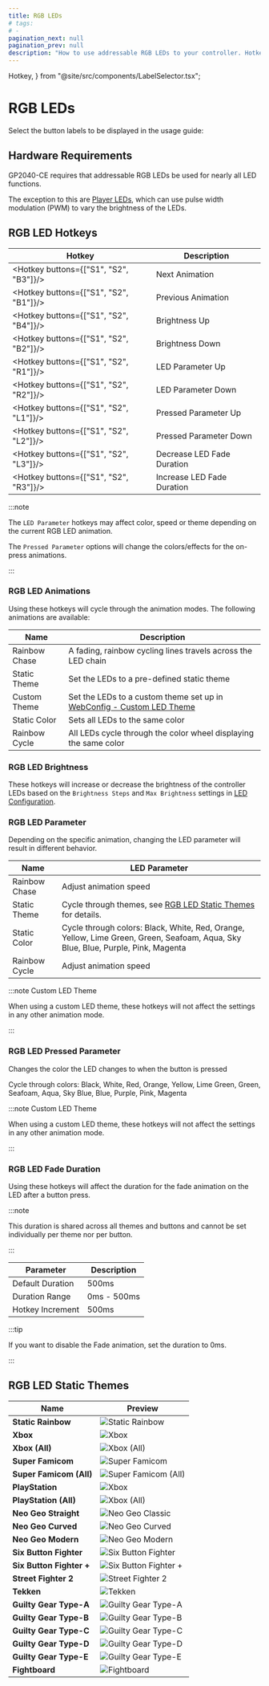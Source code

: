 ```yaml
---
title: RGB LEDs
# tags:
# -
pagination_next: null
pagination_prev: null
description: "How to use addressable RGB LEDs to your controller. Hotkeys and animation themes."
---
```


  Hotkey,
} from "@site/src/components/LabelSelector.tsx";

# RGB LEDs

Select the button labels to be displayed in the usage guide:

<InputLabelSelector />

## Hardware Requirements

GP2040-CE requires that addressable RGB LEDs be used for nearly all LED functions.

The exception to this are [Player LEDs](./add-ons/player-number.mdx), which can use pulse width modulation (PWM) to vary
the brightness of the LEDs.

## RGB LED Hotkeys

| Hotkey                                 | Description                |
| -------------------------------------- | -------------------------- |
| <Hotkey buttons={["S1", "S2", "B3"]}/> | Next Animation             |
| <Hotkey buttons={["S1", "S2", "B1"]}/> | Previous Animation         |
| <Hotkey buttons={["S1", "S2", "B4"]}/> | Brightness Up              |
| <Hotkey buttons={["S1", "S2", "B2"]}/> | Brightness Down            |
| <Hotkey buttons={["S1", "S2", "R1"]}/> | LED Parameter Up           |
| <Hotkey buttons={["S1", "S2", "R2"]}/> | LED Parameter Down         |
| <Hotkey buttons={["S1", "S2", "L1"]}/> | Pressed Parameter Up       |
| <Hotkey buttons={["S1", "S2", "L2"]}/> | Pressed Parameter Down     |
| <Hotkey buttons={["S1", "S2", "L3"]}/> | Decrease LED Fade Duration |
| <Hotkey buttons={["S1", "S2", "R3"]}/> | Increase LED Fade Duration |

:::note

The `LED Parameter` hotkeys may affect color, speed or theme depending on the current RGB LED animation.

The `Pressed Parameter` options will change the colors/effects for the on-press animations.

:::

### RGB LED Animations

Using these hotkeys will cycle through the animation modes. The following animations are available:

| Name          | Description                                                                                                                    |
| ------------- | ------------------------------------------------------------------------------------------------------------------------------ |
| Rainbow Chase | A fading, rainbow cycling lines travels across the LED chain                                                                   |
| Static Theme  | Set the LEDs to a pre-defined static theme                                                                                     |
| Custom Theme  | Set the LEDs to a custom theme set up in [WebConfig - Custom LED Theme](./web-configurator/menu-pages/06-custom-led-theme.mdx) |
| Static Color  | Sets all LEDs to the same color                                                                                                |
| Rainbow Cycle | All LEDs cycle through the color wheel displaying the same color                                                               |

### RGB LED Brightness

These hotkeys will increase or decrease the brightness of the controller LEDs based on the `Brightness Steps` and
`Max Brightness` settings in [LED Configuration](/docs/web-configurator/menu-pages/05-led-configuration.mdx#rgb-led-configuration).

### RGB LED Parameter

Depending on the specific animation, changing the LED parameter will result in different behavior.

| Name          | LED Parameter                                                                                                                                                                                                                                                                                                                                                                                                                                                                                                                                     |
| ------------- | ------------------------------------------------------------------------------------------------------------------------------------------------------------------------------------------------------------------------------------------------------------------------------------------------------------------------------------------------------------------------------------------------------------------------------------------------------------------------------------------------------------------------------------------------- |
| Rainbow Chase | Adjust animation speed                                                                                                                                                                                                                                                                                                                                                                                                                                                                                                                            |
| Static Theme  | Cycle through themes, see [RGB LED Static Themes](#rgb-led-static-themes) for details.                                                                                                                                                                                                                                                                                                                                                                                                                                                            |
| Static Color  | Cycle through colors: Black<ColorBlock color="black" />, White<ColorBlock color="white" />, Red<ColorBlock color="red" />, Orange<ColorBlock color="orange" />, Yellow<ColorBlock color="yellow" />, Lime Green<ColorBlock color="limegreen" />, Green<ColorBlock color="green" />, Seafoam<ColorBlock color="seafoam" />, Aqua<ColorBlock color="aqua" />, Sky Blue<ColorBlock color="sky blue" />, Blue<ColorBlock color="blue" />, Purple<ColorBlock color="purple" />, Pink<ColorBlock color="pink" />, Magenta<ColorBlock color="magenta" /> |
| Rainbow Cycle | Adjust animation speed                                                                                                                                                                                                                                                                                                                                                                                                                                                                                                                            |

:::note Custom LED Theme

When using a custom LED theme, these hotkeys will not affect the settings in any other animation mode.

:::

### RGB LED Pressed Parameter

Changes the color the LED changes to when the button is pressed

Cycle through colors: Black<ColorBlock color="black" />, White<ColorBlock color="white" />, Red<ColorBlock color="red" />,
Orange<ColorBlock color="orange" />, Yellow<ColorBlock color="yellow" />, Lime Green<ColorBlock color="limegreen" />,
Green<ColorBlock color="green" />, Seafoam<ColorBlock color="seafoam" />, Aqua<ColorBlock color="aqua" />,
Sky Blue<ColorBlock color="sky blue" />, Blue<ColorBlock color="blue" />, Purple<ColorBlock color="purple" />,
Pink<ColorBlock color="pink" />, Magenta<ColorBlock color="magenta" />

:::note Custom LED Theme

When using a custom LED theme, these hotkeys will not affect the settings in any other animation mode.

:::

### RGB LED Fade Duration

Using these hotkeys will affect the duration for the fade animation on the LED after a button press.

:::note

This duration is shared across all themes and buttons and cannot be set individually per theme nor per button.

:::

| Parameter        | Description |
| ---------------- | ----------- |
| Default Duration | 500ms       |
| Duration Range   | 0ms - 500ms |
| Hotkey Increment | 500ms       |

:::tip

If you want to disable the Fade animation, set the duration to 0ms.

:::

## RGB LED Static Themes

| Name                     | Preview                                                                         |
| ------------------------ | ------------------------------------------------------------------------------- |
| **Static Rainbow**       | ![Static Rainbow](./assets/images/led-themes/static-rainbow.png)                |
| **Xbox**                 | ![Xbox](./assets/images/led-themes/xbox.png)                                    |
| **Xbox (All)**           | ![Xbox (All)](./assets/images/led-themes/xbox-all.png)                          |
| **Super Famicom**        | ![Super Famicom](./assets/images/led-themes/super-famicom.png)                  |
| **Super Famicom (All)**  | ![Super Famicom (All)](./assets/images/led-themes/super-famicom-all.png)        |
| **PlayStation**          | ![Xbox](./assets/images/led-themes/playstation.png)                             |
| **PlayStation (All)**    | ![Xbox (All)](./assets/images/led-themes/playstation-all.png)                   |
| **Neo Geo Straight**     | ![Neo Geo Classic](./assets/images/led-themes/neogeo-straight.png)              |
| **Neo Geo Curved**       | ![Neo Geo Curved](./assets/images/led-themes/neogeo-curved.png)                 |
| **Neo Geo Modern**       | ![Neo Geo Modern](./assets/images/led-themes/neogeo-modern.png)                 |
| **Six Button Fighter**   | ![Six Button Fighter](./assets/images/led-themes/six-button-fighter.png)        |
| **Six Button Fighter +** | ![Six Button Fighter +](./assets/images/led-themes/six-button-fighter-plus.png) |
| **Street Fighter 2**     | ![Street Fighter 2](./assets/images/led-themes/street-fighter-2.png)            |
| **Tekken**               | ![Tekken](./assets/images/led-themes/tekken.png)                                |
| **Guilty Gear Type-A**   | ![Guilty Gear Type-A](./assets/images/led-themes/guilty-gear-type-a.png)        |
| **Guilty Gear Type-B**   | ![Guilty Gear Type-B](./assets/images/led-themes/guilty-gear-type-b.png)        |
| **Guilty Gear Type-C**   | ![Guilty Gear Type-C](./assets/images/led-themes/guilty-gear-type-c.png)        |
| **Guilty Gear Type-D**   | ![Guilty Gear Type-D](./assets/images/led-themes/guilty-gear-type-d.png)        |
| **Guilty Gear Type-E**   | ![Guilty Gear Type-E](./assets/images/led-themes/guilty-gear-type-e.png)        |
| **Fightboard**           | ![Fightboard](./assets/images/led-themes/fightboard.png)                        |
